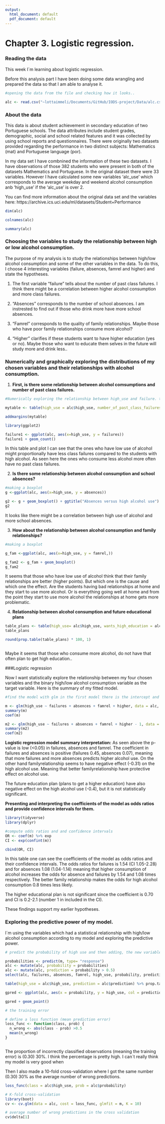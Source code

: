 ```yaml
---
output:
  html_document: default
  pdf_document: default
---
```


# Chapter 3. Logistic regression.

### Reading the data

This week I´m learning about logistic regression. 

Before this analysis part I have been doing some data wrangling and prepared the data so that I am able to analyse it.

```r

#opening the data from the file and checking how it looks.. 

alc <- read.csv("~lottaimmeli/Documents/GitHub/IODS-project/Data/alc.csv", header = TRUE, sep = ",")


```

### About the data

This data is about student achievement in secondary education of two Portuguese schools. The data attributes include student grades, demographic, social and school related features and it was collected by using school reports and questionnaires. There were originally two datasets provided regarding the performance in two distinct subjects: Mathematics (mat) and Portuguese language (por). 

In my data set I have combnined the information of these two datasets. I have observations of those 382 students who were present in both of the datasets Mathematics and Portuguese. In the original dataset there were 33 variables. However I have calculated some new variables 'alc_use' which corresponds to the average weekday and weekend alcohol consumption anb 'high_use' if the 'alc_use' is over 2.

You can find more information about the original data set and the variables here:
https://archive.ics.uci.edu/ml/datasets/Student+Performance


```r
dim(alc)

colnames(alc)

summary(alc)

```


### Choosing the variables to study the relationship between high or low alcohol consumption.

The purpose of my analysis is to study the relationships between high/low alcohol consumption and some of the other variables in the data. To do this, I choose 4 interesting variables (failure, absences, famrel and higher) and state the hypotheses.

1) The first variable "failure" tells about the number of past class failures. I think there might be a correlation between higher alcohol consumption and more class failures. 

2) "Absences" corresponds to the number of school absences. I am instrested to find out if those who drink more have more school absences. 

3) "Famrel" corresponds to the quality of family relationships. Maybe those who have poor family relationships consume more alcohol?

4) "Higher" clarifies if these students want to have higher education (yes or no). Maybe those who want to educate them selves in the future will study more and drink less..

### Numerically and graphically exploring the distributions of my chosen variables and their relationships with alcohol consumption.


1) **First, is there some relationship between alcohol comsumptions and number of past class failures.**

```r
#Numerically exploring the relationship between high_use and failure. table and geom_count plot

mytable <- table(high_use = alc$high_use, number_of_past_class_failures = alc$failures)

addmargins(mytable)

library(ggplot2)

failure1 <- ggplot(alc, aes(x=high_use, y = failures))
failure1 + geom_count()


```

In this table and plot I can see that the ones who have low use of alcohol might proportionally have less class failures compared to the students with high alcohol. As seen here the ones who consume less alcohol more often have no past class failures. 

2) **Is there some relationship between alcohol consumption and school absences?**

```r

#making a boxplot
g <-ggplot(alc, aes(x=high_use, y = absences))

g2 <- g + geom_boxplot() + ggtitle("Absences versus high alcohol use")
g2 


```
It looks like there might be a correlation between high use of alcohol and more school absences.


3) **How about the relationship between alcohol consumption and family relationships?**

```r
#making a boxplot

g_fam <-ggplot(alc, aes(x=high_use, y = famrel,))

g_fam2 <- g_fam + geom_boxplot() 
g_fam2


```

It seems that those who have low use of alcohol think that their family relationships are better (higher points). But which one is the cause and which one the effect. Are the students having bad relationships at home and they start to use more alcohol. Or is everything going well at home and from the point they start to use more alcohol the relationships at home gets more problematic. 


4) **Relationship between alcohol consumption and future educational plans**

```r
table_plans <- table(high_use= alc$high_use, wants_high_education = alc$higher)
table_plans

round(prop.table(table_plans) * 100, 1)



```

Maybe it seems that those who consume more alcohol, do not have that often plan to get high education..


###Logistic regression

Now I want statistically explore the relationship between my four chosen variables and the binary high/low alcohol consumption variable as the target variable. Here is the summary of my fitted model.

```r
#find the model with glm in the first model there is the intercept and in the m2 I took the intercept away

m <- glm(high_use ~ failures + absences + famrel + higher, data = alc, family = "binomial")
summary(m)
coef(m)

m2 <- glm(high_use ~ failures + absences + famrel + higher - 1, data = alc, family = "binomial")
summary(m2)
coef(m2)

```
**Logistic regression model summary interpretation:**
As seen above the p-value is low (<0.05) in failures, absences and famrel. The coefficient in failures and absences is positive (failures 0.45, absences 0.07), meaning that more failures and more absences predicts higher alcohol use. On the other hand familyrelationship seems to have negative effect (-0.31) on the high alcohol use. Meaning that better familyrelationship have protective effect on alcohol use.

The future education plan (plans to get a higher education) have also negative effect  on the high alcohol use (-0.4), but it is not statistically significant. 

**Presenting and interpreting the coefficients of the model as odds ratios and provide confidence intervals for them.**

```r
library(tidyverse)
library(dplyr)

#compute odds ratios and and confidence intervals
OR <- coef(m) %>% exp
CI <- exp(confint(m))

cbind(OR, CI)

```

In this table one can see the coefficients of the model as odds ratios and their confidence intervals.  The odds ratios for failures is 1.54 (CI 1.05-2.28) and for absences 1.08 (1.04-1.14) meaning that higher consumption of alcohol increases the odds for absence and failures by 1.54 and 1.08 times respectively. The better family relationship makes the odds for high alcohol consumption 0.8 times less likely.

The higher educational plan is not significant since the coefficient is 0.70 and CI is 0.2-2.1 (number 1 in included in the CI).

These findings support my earlier hypotheses.  

### Exploring the predictive power of my model. 

I´m using the variables which had a statistical relationship with high/low alcohol consumption according to my model and exploring the predictive power.

```r

# predict the probability of high use and then adding, the new variable in the alc dataset. Then using the probability to make a prediction of high_use. lookin the last 10 observations

probabilities <- predict(m, type= "response")
alc <- mutate(alc, probability = probabilities)
alc <- mutate(alc, prediction = probability > 0.5)
select(alc, failures, absences, famrel, high_use, probability, prediction) %>% tail(10)

table(high_use = alc$high_use, prediction = alc$prediction) %>% prop.table %>% addmargins

gpred <- ggplot(alc, aes(x = probability, y = high_use, col = prediction))

gpred + geom_point()

# the training error

# define a loss function (mean prediction error)
loss_func <- function(class, prob) {
  n_wrong <- abs(class - prob) >0.5
  mean(n_wrong)
}



```



The proportion of incorrectly classified observations (meaning the training error) is (0.30) 30%. I think the percentage is pretty high. I can´t really think my model is very good when


Then I also made a 10-fold  cross-validation where I got the same number (0.30) 30% as the average number of wrong predictions.

```r

loss_func(class = alc$high_use, prob = alc$probability)

# K-fold cross-validation
library(boot)
cv <- cv.glm(data = alc, cost = loss_func, glmfit = m, K = 10)

# average number of wrong predictions in the cross validation
cv$delta[1]
```
